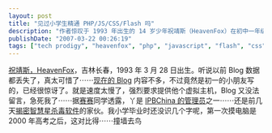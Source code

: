 ```yaml
---
layout: post
title: "见过小学生精通 PHP/JS/CSS/Flash 吗"
description: "作者惊叹于 1993 年出生的 14 岁少年祝靖斯（HeavenFox）在初中一年级就已展现出惊人的编程才能，不仅是 IPBChina 的管理员，还揭露了智慧星杀毒软件的缺陷，对比自己高考后才接触电脑的经历，表达了深深的敬佩和震惊。"
publishDate: "2007-03-22 00:26:19"
tags: ["tech prodigy", "heavenfox", "php", "javascript", "flash", "css", "young programmer", "china", "teen developer", "ipbchina"]
---
```


[祝靖斯，HeavenFox](http://www.heavenfox.org/)，吉林长春，1993 年 3 月 28 日出生。听说以前 Blog 数据都丢失了，真太可惜了⋯⋯[现在的 Blog](http://www.heavenfox.org/blog/) 内容不多，不过竟然是初一的小朋友写的，已经很惊讶了。就是速度太慢了，强烈要求提供他个虚拟主机，Blog 又没法留言，急死我了⋯⋯据[赛赛](http://fmfsaisai.org/)同学透露，丫是 [IPBChina 的管理员](http://www.ipbchina.com/index.php?showuser=5)之一⋯⋯还是前几天[揭密智慧星杀毒软件](http://www.cnbeta.com/modules.php?name=News&file=article&sid=14580)的家伙。我小学毕业时还没识几个字呢，第一次摸电脑是 2000 年高考之后，这对比得⋯⋯撞墙去鸟
